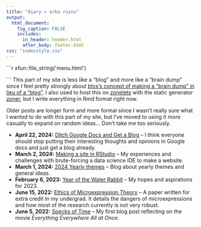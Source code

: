 ```yaml
---
title: "diary ✦ arka ruins"
output: 
  html_document:
    fig_caption: FALSE
    includes:
      in_header: header.html
      after_body: footer.html
css: "indexstyle.css"
---
```


:::{.container}

```{=html}
```r
xfun::file_string('menu.html')
```
```
This part of my site is less like a "blog" and more like a "brain dump" since I feel pretty strongly about [btxx's concept of making a "brain dump" in lieu of a "blog"](https://btxx.org/posts/dump/). I also used to host this on [zonelets](https://zonelets.net/) with the static generator [zoner](https://ryantrawick.itch.io/zoner), but I write everything in Rmd format right now.

Older posts are longer form and more formal since I wasn't really sure what I wanted to do with this part of my site, but I've moved to using it more casually to expand on random ideas... Don't take me too seriously.

* **April 22, 2024:** [Ditch Google Docs and Get a Blog](diary/gdocs-blog.html) -- I think everyone should stop putting their interesting thoughts and opinions in Google docs and just get a blog already.
* **March 2, 2024:** [Making a site in RStudio](diary/rmarkdown-ssg.html) -- My experiences and challenges with brute-forcing a data science IDE to make a website.
* **March 1, 2024:** [2024 Yearly themes](diary/2024-themes.html) -- Blog about yearly themes and general ideas.
* **February 6, 2023:** [Year of the Water Rabbit](diary/water-rabbit.html) -- My hopes and aspirations for 2023.
* **June 15, 2022:** [Ethics of Microexpression Theory](diary/microexpressions.html) -- A paper written for extra credit in my undergrad. It details the dangers of microexpressions and how most of the research currently is not very robust.
* **June 5, 2022:** [Specks of Time](diary/specks-of-time.html) -- My first blog post reflecting on the movie *Everything Everywhere All at Once*.
:::